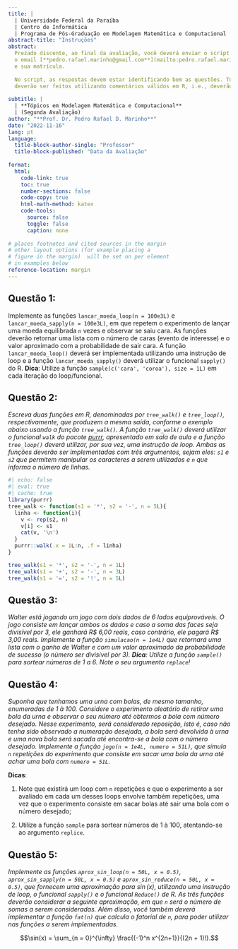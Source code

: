 ```yaml
---
title: |
  | Universidade Federal da Paraíba
  | Centro de Informática
  | Programa de Pós-Graduação em Modelagem Matemática e Computacional
abstract-title: "Instruções"
abstract: 
  Prezado discente, ao final da avaliação, você deverá enviar o script R para o
  o email [**pedro.rafael.marinho@gmail.com**](mailto:pedro.rafael.marinho@gmail.com). No título do email deverá constar o seu nome
  e sua matrícula. 
  
  No script, as respostas devem estar identificando bem as questões. Todos os comentários
  deverão ser feitos utilizando comentários válidos em R, i.e., deverão utilizar `#`. 
  
subtitle: |
  | **Tópicos em Modelagem Matemática e Computacional**
  | (Segunda Avaliação)
author: "**Prof. Dr. Pedro Rafael D. Marinho**"
date: "2022-11-16"
lang: pt
language: 
  title-block-author-single: "Professor"
  title-block-published: "Data da Avaliação"
  
format:
  html:
    code-link: true
    toc: true
    number-sections: false
    code-copy: true
    html-math-method: katex
    code-tools:
      source: false
      toggle: false
      caption: none
    
# places footnotes and cited sources in the margin
# other layout options (for example placing a 
# figure in the margin)  will be set on per element
# in examples below
reference-location: margin
---
```


<!-- ::: callout-note -->

<!-- # Algumas observações importantes -->

<!-- \ -->

<!-- As soluções que fiz usam unica e exclusivamente conceitos de estruturas de dados de R e funções que encontram-se nos slides. Por motivos óbvios, isso em nada impede que você escolha em utilizar outros conceitos que foram ministrados em sala de aula.\ -->

<!-- \ -->

<!-- Além disso, as soluções que fiz não são as melhores soluções. Existe formas mais elegantes de resolver os problemas. Porém, a ideia aqui é utilizar os conceitos congruentes aos assuntos da primeira avaliação. -->

<!-- 1.  O operador `|>` (operador de pipe) que utilizo nas soluções não são condições necessárias para resolver as questões de prova. Onde tiver `obj |> funcao()` você poderá substituir por `funcao(obj)`; -->

<!-- 2.  A biblioteca `dplyr` que é carregada, por exemplo, na questão 5, onde sugiro que seja feito `library(dplyr)` não era objeto de estudo, i.e., você para resolver as questões não precisava conhecer **NADA** da `dplyr`. O uso dela, aqui, se deve unica e exclusivamente para carregar o conjunto de dados `starwars`. Porém, soluções que utilizaram o `dplyr` são aceitas, haja vista que falei sobre esse pacote em sala de aula; -->

<!-- 3.  Sugiro fortemente que estudem as soluções. -->

<!-- ::: -->


## Questão 1:

Implemente as funções `lancar_moeda_loop(n = 100e3L)` e `lancar_moeda_sapply(n = 100e3L)`, em que repetem o experimento de lançar uma moeda equilibrada `n` vezes e observar se saiu cara. As funções deverão retornar uma lista com o número de caras (evento de interesse) e o valor aproximado com a probabilidade de sair cara. A função `lancar_moeda_loop()` deverá ser implementada utilizando uma instrução de loop e a função `lancar_moeda_sapply()` deverá utilizar o funcional `sapply()` do R. **Dica**: Utilize a função `sample(c('cara', 'coroa'), size = 1L)` em cada iteração do loop/funcional.

## Questão 2:

*Escreva duas funções em R, denominadas por `tree_walk()` e `tree_loop()`, respectivamente, que produzem a mesma saída, conforme o exemplo abaixo usando a função `tree_walk()`. A função `tree_walk()` deverá utilizar o funcional `walk` do pacote [purrr](https://purrr.tidyverse.org), apresentado em sala de aula e a função `tree_loop()` deverá utilizar, por sua vez, uma instrução de loop. Ambas as funções deverão ser implementadas com três argumentos, sejam eles: `s1` e `s2` que permitem manipular os caracteres a serem utilizados e `n` que informa o número de linhas.*

```r
#| echo: false
#| eval: true
#| cache: true
library(purrr)
tree_walk <- function(s1 = '*', s2 = '-', n = 5L){
  linha <- function(i){
    v <- rep(s2, n)
    v[i] <- s1
    cat(v, '\n')
  }
  purrr::walk(.x = 1L:n, .f = linha)
}
```

```r
tree_walk(s1 = '*', s2 = '-', n = 1L)
tree_walk(s1 = '+', s2 = '-', n = 3L)
tree_walk(s1 = '=', s2 = '!', n = 5L)
```

## Questão 3:

*Walter está jogando um jogo com dois dados de 6 lados equiprováveis. O jogo consiste em lançar ambos os dados e caso a soma das faces seja divisível por 3, ele ganhará R\$ 6,00 reais, caso contrário, ele pagará R\$ 3,00 reais. Implemente a função `simulacao(n = 1e4L)` que retornará uma lista com o ganho de Walter e com um valor aproximado da probabilidade de sucesso (o número ser divisível por 3). **Dica**: Utilize a função `sample()` para sortear números de 1 a 6. Note o seu argumento `replace`!*

## Questão 4:

*Suponha que tenhamos uma urna com bolas, de mesmo tamanho, enumeradas de 1 à 100. Considere o experimento aleatório de retirar uma bola da urna e observar o seu número até obtermos a bola com número desejado. Nesse experimento, será considerado reposição, isto é, caso não tenha sido observado a numeração desejada, a bola será devolvida à urna e uma nova bola será sacada até encontra-se a bola com o número desejado. Implemente a função `jogo(n = 1e4L, numero = 51L)`, que simula `n` repetições do experimento que consiste em sacar uma bola da urna até achar uma bola com `numero = 51L`.*

**Dicas**:

1.  Note que existirá um loop com `n` repetições e que o experimento a ser avaliado em cada um desses loops envolve também repetições, uma vez que o experimento consiste em sacar bolas até sair uma bola com o número desejado;

2.  Utilize a função `sample` para sortear números de 1 à 100, atentando-se ao argumento `replice`.

## Questão 5: 

*Implemente as funções `aprox_sin_loop(n = 50L, x = 0.5)`, `aprox_sin_sapply(n = 50L, x = 0.5)` e `aprox_sin_reduce(n = 50L, x = 0.5)`, que fornecem uma aproximação para $\sin(x)$, utilizando uma instrução de loop, o funcional `sapply()` e o funcional `Reduce()` de R. As três funções deverão considerar a seguinte aproximação, em que `n` será o número de somas a serem consideradas. Além disso, você também deverá implementar a função `fat(n)` que calcula o fatorial de `n`, para poder utilizar nas funções a serem implementadas.*

$$\sin(x) = \sum_{n = 0}^{\infty} \frac{(-1)^n x^{2n+1}}{(2n + 1)!}.$$
